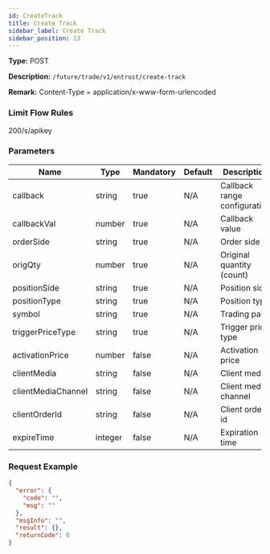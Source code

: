 ```yaml
---
id: CreateTrack
title: Create Track
sidebar_label: Create Track
sidebar_position: 13
---
```


**Type:** POST

**Description:** `/future/trade/v1/entrust/create-track`

**Remark:** Content-Type = application/x-www-form-urlencoded

### Limit Flow Rules

200/s/apikey

### Parameters

| Name | Type | Mandatory | Default | Description | Ranges |
| --- | --- | --- | --- | --- | --- |
| callback | string | true | N/A | Callback range configuration | FIXED;PROPORTION |
| callbackVal | number | true | N/A | Callback value | Greater than 0 |
| orderSide | string | true | N/A | Order side | BUY;SELL |
| origQty | number | true | N/A | Original quantity (count) |  |
| positionSide | string | true | N/A | Position side | BOTH;LONG;SHORT |
| positionType | string | true | N/A | Position type | CROSSED;ISOLATED |
| symbol | string | true | N/A | Trading pair |  |
| triggerPriceType | string | true | N/A | Trigger price type | INDEX_PRICE;MARK_PRICE;LATEST_PRICE |
| activationPrice | number | false | N/A | Activation price |  |
| clientMedia | string | false | N/A | Client media |  |
| clientMediaChannel | string | false | N/A | Client media channel |  |
| clientOrderId | string | false | N/A | Client order id |  |
| expireTime | integer | false | N/A | Expiration time |  |

### Request Example

```json title="Response"
{
  "error": {
    "code": "",
    "msg": ""
  },
  "msgInfo": "",
  "result": {},
  "returnCode": 0
}
```
